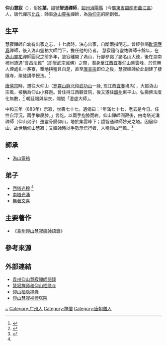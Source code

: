 {{Infobox Buddhist
| name = 仰山慧寂 
| image = Jang san Huj csi807-883.jpg
| imagesize =
| caption = 
| birth_date = 807年
| birth_place = [[韶州|韶州]][[湞陽縣|湞陽縣]]（今[[廣東|廣東]][[韶關市|韶關市]][[曲江區|曲江區]]）
| death_date = 833年
| death_place =
| residence =
| prizes =
| citizenship =
| nationality = 
| known_for = 
| school = [[禪宗|禪宗]]
| callsign  = 
| title = 智通禪師
| deity =
| education = 
| work_institution = 
| advisor = [[溈山靈祐|溈山靈祐]]
| students = 西塔光穆、南塔光涌、無著文喜
| publication = 《袁州仰山慧寂禪師語錄》
| publication_translate = 
| incarnation_from =
| reincarnation_to = 
| successor =
| footnotes =
}}
{{中國禪宗}}
{{佛教}}
'''仰山慧寂'''（{{bd|807年||883年|}}），俗姓'''葉'''，謚號'''智通禪師'''，[[韶州|韶州]][[湞陽縣|湞陽縣]]（今[[廣東省|廣東省]][[韶關市|韶關市]][[曲江區|曲江區]]）人，唐代禪宗[[比丘|比丘]]，師事[[溈山靈祐|溈山靈祐]]禪師，為[[溈仰宗|溈仰宗]]的開創者。

== 生平 ==
慧寂禪師自幼有出家之志，十七歲時，決心出家，自斷兩指明志。曾經參謁[[耽源應真|耽源應真]]禪師，後入溈山靈祐大師門下，擔任他的侍者。
慧寂隨侍靈祐禪師十餘年，在[[溈山靈祐|溈山靈祐]]禪師圓寂之前多年，慧寂離開了溈山，行腳參謁了諸名山大德，後在湖南郴州遭遇“會昌法難”（即唐武宗滅佛）之際，潛身至[[江西|江西]][[宜春|宜春]][[仰山|仰山]]集雲峰，於荒無人煙處扎一茅寮，墾地耕種且自足，直至[[唐宣宗|唐宣宗]]即位之後，慧寂禪師於此創建了棲隱寺，聚徒講學授法。<ref name="慧寂禅师">{{Cite web |url=http://www.huaxia.com/yctb/ycly/czsd/2010/04/1861058.html |title=慧寂禅师和仰山栖隐寺 |accessdate=2019-09-28 |archive-date=2019-09-28 |archive-url=https://web.archive.org/web/20190928153627/http://www.huaxia.com/yctb/ycly/czsd/2010/04/1861058.html |dead-url=no }}</ref> 

[[唐僖宗|唐僖宗]]時，遷往大仰山（[[罗霄山脉|罗霄山脉]]北段[[武功山|武功山]]一脉, 现江西[[宜春|宜春]]境内），大振溈山宗風，被稱為仰山小釋迦。曾住持江西觀音院，後又遷往[[韶州|韶州]]東平山。弘揚佛法度化無數，<ref name="仰山慧寂 ">{{Cite web |url=https://www.ctworld.org.tw/chan_master/east026-0.htm |title=仰山慧寂禪師 |access-date=2021-11-15 |archive-date=2021-11-15 |archive-url=https://web.archive.org/web/20211115124315/https://www.ctworld.org.tw/chan_master/east026-0.htm }}</ref> 朝廷賜與紫衣，賜號「澄虛大師」。

中和三年（883年）示寂，世壽七十七。遺偈曰：「年滿七十七，老去是今日。任性自浮沉，兩手攀屈膝。」言訖。以兩手抱膝而終。仰山禪師圓寂後，由南塔光涌禪師（仰山弟子）遷靈骨歸仰山，塔於集雲峰下；諡智通禪師妙光之塔。因居仰山，故世稱仰山慧寂；又禪師時以手勢示悟行者，人稱仰山門風。<ref name="智通禪師">{{Cite web |url=http://www.budaedu.org/doctrin/t38.php |title=溈仰宗之祖～仰山慧寂禪師 |accessdate=2019-09-28 |archive-date=2019-09-28 |archive-url=https://web.archive.org/web/20190928150813/http://www.budaedu.org/doctrin/t38.php |dead-url=no }}</ref>
==師承==
*[[溈山靈祐|溈山靈祐]]
==弟子==
*[[西塔光穆|西塔光穆]] <ref name="仰山慧寂"/>
*[[南塔光涌|南塔光涌]]
*[[無著文喜|無著文喜]]
==主要著作==
*《[[袁州仰山慧寂禪師語錄|袁州仰山慧寂禪師語錄]]》

== 參考來源 == 
{{reflist}}

== 外部連結 == 
* [http://www.baus-ebs.org/sutra/fan-read/003/04-016.htm 袁州仰山慧寂禪師語錄]{{Wayback|url=http://www.baus-ebs.org/sutra/fan-read/003/04-016.htm |date=20190902035934 }}
* [http://www.huaxia.com/yctb/ycly/czsd/2010/04/1861058.html 慧寂禅师和仰山栖隐寺 ]{{Wayback|url=http://www.huaxia.com/yctb/ycly/czsd/2010/04/1861058.html |date=20190928153627 }}
* [https://web.archive.org/web/20190928155014/http://www.yzq.gov.cn/mlyz/yzgk/msgj/201108/t20110824_263650.html 仰山栖隐禅寺]
* [http://www.yangshansi.org/photo.php?id=123 仰山慧寂禅师塔院]{{Wayback|url=http://www.yangshansi.org/photo.php?id=123 |date=20200527112856 }}

{{禪宗}}

{{Authority control}}
{{DEFAULTSORT:}}
[[Category:葉姓|~]]
[[Category:广州人|Category:广州人]]
[[Category:禅僧|Category:禅僧]]
[[Category:唐朝僧人|Category:唐朝僧人]]